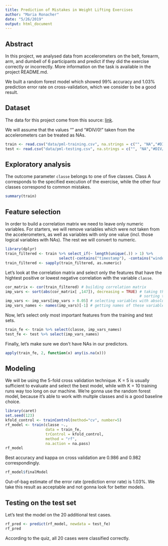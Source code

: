 ```yaml
---
title: Prediction of Mistakes in Weight Lifting Exercises
author: "Maria Ronacher"
date: "5/26/2019"
output: html_document
---
```


## Abstract

In this project, we analysed data from accelerometers on the belt, forearm, arm, and dumbell of 6 participants and predict if they did the exercise correctly or incorrectly. More information on the task is available in the project README.md. 

We built a random forest model which showed 99% accuracy and 1.03% prediction error rate on cross-validation, which we consider to be a good result.

## Dataset

The data for this project come from this source: [link](http://groupware.les.inf.puc-rio.br/har).

We will assume that the values "" and "#DIV/0!" taken from the accelerometers can be treated as NAs.
```r
train <- read.csv("data/pml-training.csv", na.strings = c("", "NA","#DIV/0!"))
test <- read.csv("data/pml-testing.csv", na.strings = c("", "NA","#DIV/0!"))
```

## Exploratory analysis

The outcome parameter `classe` belongs to one of five classes. Class A corresponds to the specified execution of the exercise, while the other four classes correspond to common mistakes.
```r
summary(train)
```

## Feature selection

In order to build a correlation matrix we need to leave only numeric variables. For starters, we will remove variables which were not taken from the accelerometers, as well as variables with only one value (incl. those logical variables with NAs). The rest we will convert to numeric.
```r
library(dplyr)
train_filtered <- train %>% select_if(~ length(unique(.)) > 1) %>%
                        select(-contains("timestamp"), -contains("window"), -user_name, -X)
train_filtered <- sapply(train_filtered, as.numeric)
```

Let's look at the correlation matrix and select only the features that have the hightest positive or lowest negative correlation with the variable `classe`.
```r
cor_matrix <- cor(train_filtered) # building correlation matrix
imp_vars <- sort(abs(cor_matrix[ ,147]), decreasing = TRUE) # taking the column for the variable "classe" and
                                                            # sorting the absloute values
imp_vars <- imp_vars[imp_vars > 0.05] # selecting variables with absolute value of correlation coefficient >0.05 
imp_vars_names <- names(imp_vars)[-1] # getting names of these variables (excl. "classe" itself)
```

Now, let's select only most important features from the training and test sets.
```r
train_fe <- train %>% select(classe, imp_vars_names)
test_fe <- test %>% select(imp_vars_names)
```

Finally, let's make sure we don't have NAs in our predictors.
```r
apply(train_fe, 2, function(x) any(is.na(x)))
```

## Modeling

We will be using the 5-fold cross validation technique. K = 5 is usually sufficient to evaluate and select the best model, while with K = 10 training runs way too long on our machine. We're gonna use the random forest model, because it's able to work with multple classes and is a good baseline choice.
```r
library(caret)
set.seed(123)
kfold_control <- trainControl(method="cv", number=5)
rf_model <- train(classe ~., 
                  data = train_fe, 
                  trControl = kfold_control, 
                  method = "rf", 
                  na.action = na.pass)
rf_model
```

Best accuracy and kappa on cross validation are 0.986 and 0.982 correspondingly. 

```r
rf_model$finalModel
```

Out-of-bag estimate of the error rate (prediction error rate) is 1.03%. We take this result as acceptable and not gonna look for better models.

## Testing on the test set

Let's test the model on the 20 additional test cases.
```r
rf_pred <- predict(rf_model, newdata = test_fe)
rf_pred
```

According to the quiz, all 20 cases were classified correctly.
